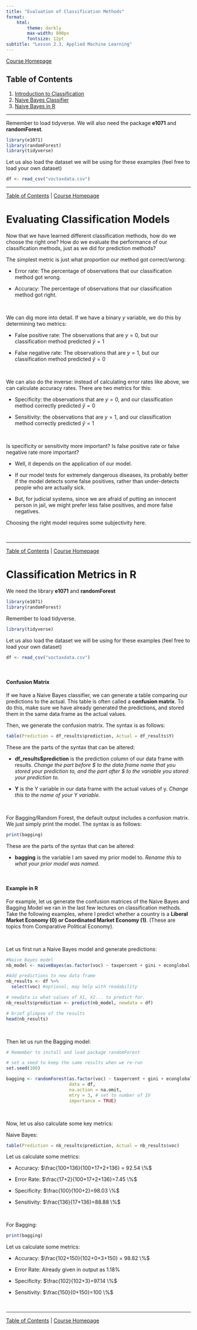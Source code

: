 ```yaml
---
title: "Evaluation of Classification Methods"
format:
    html:
        theme: darkly
        max-width: 800px
        fontsize: 12pt
subtitle: "Lesson 2.3, Applied Machine Learning"
---
```


[Course Homepage](https://politicalscience.github.io/ml)

## Table of Contents {#contents}

1.  [Introduction to Classification](#intro)
2.  [Naive Bayes Classifier](#bayes)
3.  [Naive Bayes in R](#r)

------------------------------------------------------------------------

Remember to load tidyverse. We will also need the package **e1071** and **randomForest**.

```r
library(e1071)
library(randomForest)
library(tidyverse)
```

Let us also load the dataset we will be using for these examples (feel free to load your own dataset)

```r
df <- read_csv("voctaxdata.csv")
```

------------------------------------------------------------------------

[Table of Contents](#contents) \| [Course Homepage](https://politicalscience.github.io/ml)

# Evaluating Classification Models {#evaluation}

Now that we have learned different classification methods, how do we choose the right one? How do we evaluate the performance of our classification methods, just as we did for prediction methods?

The simplest metric is just what proportion our method got correct/wrong:

-   Error rate: The percentage of observations that our classification method got wrong.

-   Accuracy: The percentage of observations that our classification method got right.

<br />

We can dig more into detail. If we have a binary $y$ variable, we do this by determining two metrics:

-   False positive rate: The observations that are $y=0$, but our classification method predicted $\hat{y} = 1$

-   False negative rate: The observations that are $y=1$, but our classification method predicted $\hat{y} = 0$

<br />

We can also do the inverse: instead of calculating error rates like above, we can calculate accuracy rates. There are two metrics for this:

-   Specificity: the observations that are $y=0$, and our classification method correctly predicted $\hat{y} = 0$

-   Sensitivity: the observations that are $y=1$, and our classification method correctly predicted $\hat{y} = 1$

<br />

Is specificity or sensitivity more important? Is false positive rate or false negative rate more important?

-   Well, it depends on the application of our model.

-   If our model tests for extremely dangerous diseases, its probably better if the model detects some false positives, rather than under-detects people who are actually sick.

-   But, for judicial systems, since we are afraid of putting an innocent person in jail, we might prefer less false positives, and more false negatives.

Choosing the right model requires some subjectivity here.

<br />

------------------------------------------------------------------------

[Table of Contents](#contents) \| [Course Homepage](https://politicalscience.github.io/ml)

# Classification Metrics in R

We need the library **e1071** and **randomForest**

```r
library(e1071)
library(randomForest)
```

Remember to load tidyverse.

```r
library(tidyverse)
```

Let us also load the dataset we will be using for these examples (feel free to load your own dataset)

```r
df <- read_csv("voctaxdata.csv")
```

<br />

#### Confusion Matrix

If we have a Naive Bayes classifier, we can generate a table comparing our predictions to the actual. This table is often called a **confusion matrix**. To do this, make sure we have already generated the predictions, and stored them in the same data frame as the actual values.

Then, we generate the confusion matrix. The syntax is as follows:

```r

table(Prediction = df_results$prediction, Actual = df_results$Y)
```

These are the parts of the syntax that can be altered:

-   **df_results\$prediction** is the prediction column of our data frame with results. *Change the part before \$ to the data frame name that you stored your prediction to, and the part after \$ to the variable you stored your prediction to.*

-   **Y** is the Y variable in our data frame with the actual values of y. *Change this to the name of your Y variable.*

<br />

For Bagging/Random Forest, the default output includes a confusion matrix. We just simply print the model. The syntax is as follows:

```r

print(bagging)
```

These are the parts of the syntax that can be altered:

-   **bagging** is the variable I am saved my prior model to. *Rename this to what your prior model was named.*

<br />

#### Example in R

For example, let us generate the confusion matrices of the Naive Bayes and Bagging Model we ran in the last few lectures on classification methods. Take the following examples, where I predict whether a country is a **Liberal Market Economy (0) or Coordinated Market Economy (1)**. (These are topics from Comparative Political Economy).

<br />

Let us first run a Naive Bayes model and generate predictions:

```r
#Naive Bayes model
nb_model <- naiveBayes(as.factor(voc) ~ taxpercent + gini + econglobal, data = df)

#Add predictions to new data frame
nb_results <- df %>%
  select(voc) #optional, may help with readability

# newdata is what values of X1, X2... to predict for.
nb_results$prediction <- predict(nb_model, newdata = df)

# brief glimpse of the results
head(nb_results)
```

<br />

Then let us run the Bagging model:

```r
# Remember to install and load package randomForest

# set a seed to keep the same results when we re-run
set.seed(100)

bagging <- randomForest(as.factor(voc) ~ taxpercent + gini + econglobal,
                        data = df,
                        na.action = na.omit,
                        mtry = 3, # set to number of IV
                        importance = TRUE)
```

<br />

Now, let us also calculate some key metrics:

Naive Bayes:

```r

table(Prediction = nb_results$prediction, Actual = nb_results$voc)
```

Let us calculate some metrics:

-   Accuracy: $\frac{100+136}{100+17+2+136} = 92.54 \%$

-   Error Rate: $\frac{17+2}{100+17+2+136}=7.45 \%$

-   Specificity: $\frac{100}{100+2}=98.03 \%$

-   Sensitivity: $\frac{136}{17+136}=88.88 \%$

<br />

For Bagging:

```r
print(bagging)
```

Let us calculate some metrics:

-   Accuracy: $\frac{102+150}{102+0+3+150} = 98.82 \%$

-   Error Rate: Already given in output as $1.18 \%$

-   Specificity: $\frac{102}{102+3}=97.14 \%$

-   Sensitivity: $\frac{150}{0+150}=100 \%$

<br />

------------------------------------------------------------------------

[Table of Contents](#contents) \| [Course Homepage](https://politicalscience.github.io/ml)
